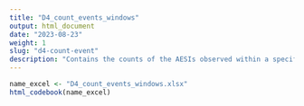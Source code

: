 ```yaml
---
title: "D4_count_events_windows"
output: html_document
date: "2023-08-23"
weight: 1
slug: "d4-count-event"
description: "Contains the counts of the AESIs observed within a specific time window (28 days) after each vaccine"
---
```


```r
name_excel <- "D4_count_events_windows.xlsx"
html_codebook(name_excel)
```

